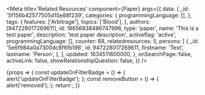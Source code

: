 
<Meta
	title='Related Resources'
	component={Paper}
	args={{
		data: {
			_id: '5f156b42577505d15e88f239',
			categories: {
				programmingLanguage: [],
			},
			tags: {
				features: ['Arbitrage'],
				topics: ['Blood'],
			},
			authors: [947228017269611],
			id: 18656838486747996,
			type: 'paper',
			name: 'This is a test paper',
			description: 'test paper description',
			activeflag: 'active',
			programmingLanguage: [],
			counter: 68,
			relatedresources: 5,
			persons: [
				{
					_id: '5e6f984a0a7300dc8f6fb196',
					id: 947228017269611,
					firstname: 'Test',
					lastname: 'Person',
				},
			],
			updated: 1634511600000,
		},
		onSearchPage: false,
		activeLink: false,
		showRelationshipQuestion: false,
	}}
/>

<Canvas>
	<Story name='Paper'>
		{props => {
			const updateOnFilterBadge = () => {
				alert('updateOnFilterBadge');
			};
			const removeButton = () => {
				alert('removed');
			};
			return <Paper {...props} updateOnFilterBadge={updateOnFilterBadge} removeButton={removeButton} />;
		}}
	</Story>
</Canvas>
